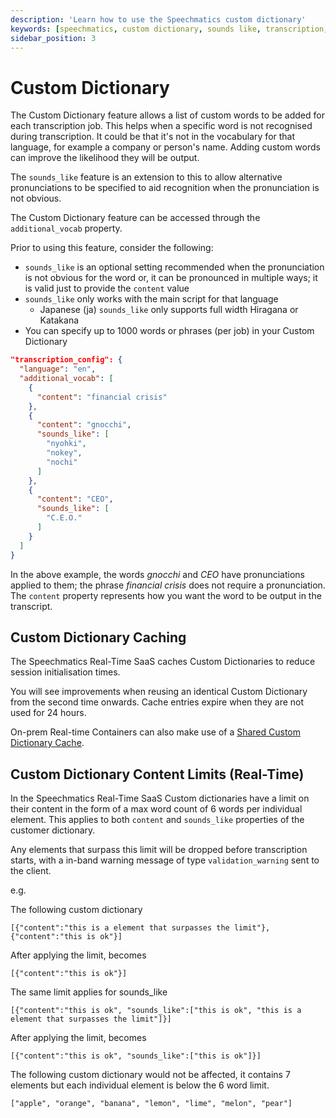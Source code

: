 ```yaml
---
description: 'Learn how to use the Speechmatics custom dictionary'
keywords: [speechmatics, custom dictionary, sounds like, transcription, speech recognition, asr]
sidebar_position: 3
---
```


# Custom Dictionary

The Custom Dictionary feature allows a list of custom words to be added for each transcription job. This helps when a specific word is not recognised during transcription. It could be that it's not in the vocabulary for that language, for example a company or person's name. Adding custom words can improve the likelihood they will be output.

The `sounds_like` feature is an extension to this to allow alternative pronunciations to be specified to aid recognition when the pronunciation is not obvious.

The Custom Dictionary feature can be accessed through the `additional_vocab` property.

Prior to using this feature, consider the following:

- `sounds_like` is an optional setting recommended when the pronunciation is not obvious for the word or, it can be pronounced in multiple ways; it is valid just to provide the `content` value
- `sounds_like` only works with the main script for that language
  - Japanese (ja) `sounds_like` only supports full width Hiragana or Katakana
- You can specify up to 1000 words or phrases (per job) in your Custom Dictionary

```json
"transcription_config": {
  "language": "en",
  "additional_vocab": [
    {
      "content": "financial crisis"
    },
    {
      "content": "gnocchi",
      "sounds_like": [
        "nyohki",
        "nokey",
        "nochi"
      ]
    },
    {
      "content": "CEO",
      "sounds_like": [
        "C.E.O."
      ]
    }
  ]
}
```

In the above example, the words _gnocchi_ and _CEO_ have pronunciations applied to them; the phrase _financial crisis_ does not require a pronunciation. The `content` property represents how you want the word to be output in the transcript.

## Custom Dictionary Caching
The Speechmatics Real-Time SaaS caches Custom Dictionaries to reduce session initialisation times. 

You will see improvements when reusing an identical Custom Dictionary from the second time onwards. Cache entries expire when they are not used for 24 hours.

On-prem Real-time Containers can also make use of a [Shared Custom Dictionary Cache](/deployments/container/cpu-speech-to-text#how-to-use-a-shared-custom-dictionary-cache).

## Custom Dictionary Content Limits (Real-Time)

In the Speechmatics Real-Time SaaS Custom dictionaries have a limit on their content in the form of a max word count of 6 words per individual element. This applies to both `content` and `sounds_like` properties of the customer dictionary. 

Any elements that surpass this limit will be dropped before transcription starts, with a in-band warning message of type `validation_warning` sent to the client.

e.g. 

The following custom dictionary

```
[{"content":"this is a element that surpasses the limit"}, {"content":"this is ok"}]
```

After applying the limit, becomes

```
[{"content":"this is ok"}]
``` 

The same limit applies for sounds_like

```
[{"content":"this is ok", "sounds_like":["this is ok", "this is a element that surpasses the limit"]}]
```

After applying the limit, becomes

```
[{"content":"this is ok", "sounds_like":["this is ok"]}]
```

The following custom dictionary would not be affected, it contains 7 elements but each individual element is below the 6 word limit.

```
["apple", "orange", "banana", "lemon", "lime", "melon", "pear"]
```